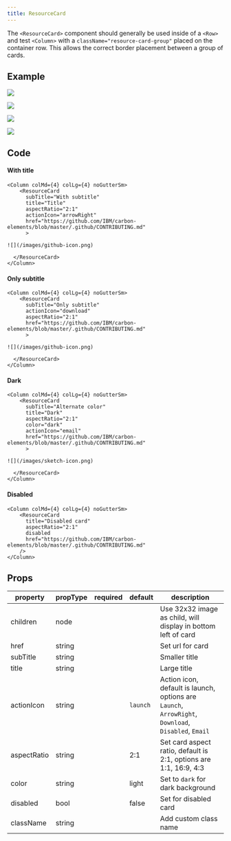 ```yaml
---
title: ResourceCard
---
```


<PageDescription>

The `<ResourceCard>` component should generally be used inside of a `<Row>` and test `<Column>` with a `className="resource-card-group"` placed on the container row. This allows the correct border placement between a group of cards.

</PageDescription>

## Example

<Row className="resource-card-group">
<Column colMd={4} colLg={4} noGutterSm>
    <ResourceCard
      subTitle="With subtitle"
      title="Title"
      aspectRatio="2:1"
      actionIcon="arrowRight"
      href="https://github.com/IBM/carbon-elements/blob/master/.github/CONTRIBUTING.md"
      >

![](/images/rebus.svg)

  </ResourceCard>
</Column>
<Column colMd={4} colLg={4} noGutterSm>
    <ResourceCard
      subTitle="Only subtitle"
      actionIcon="download"
      aspectRatio="2:1"
      href="https://github.com/IBM/carbon-elements/blob/master/.github/CONTRIBUTING.md"
      >

![](/images/github-icon.png)

  </ResourceCard>
</Column>
<Column colMd={4} colLg={4} noGutterSm>
    <ResourceCard
      subTitle="Alternate color"
      title="Dark"
      aspectRatio="2:1"
      color="dark"
      actionIcon="email"
      href="https://github.com/IBM/carbon-elements/blob/master/.github/CONTRIBUTING.md"
      >

![](/images/sketch-icon.png)

  </ResourceCard>
</Column>
<Column colMd={4} colLg={4} noGutterSm>
    <ResourceCard
      title="Disabled card"
      aspectRatio="2:1"
      disabled
      href="https://github.com/IBM/carbon-elements/blob/master/.github/CONTRIBUTING.md"
      >

![](/images/sketch-icon.png)

  </ResourceCard>
</Column>
</Row>

## Code

#### With title

```
<Column colMd={4} colLg={4} noGutterSm>
    <ResourceCard
      subTitle="With subtitle"
      title="Title"
      aspectRatio="2:1"
      actionIcon="arrowRight"
      href="https://github.com/IBM/carbon-elements/blob/master/.github/CONTRIBUTING.md"
      >

![](/images/github-icon.png)

  </ResourceCard>
</Column>
```

#### Only subtitle

```
<Column colMd={4} colLg={4} noGutterSm>
    <ResourceCard
      subTitle="Only subtitle"
      actionIcon="download"
      aspectRatio="2:1"
      href="https://github.com/IBM/carbon-elements/blob/master/.github/CONTRIBUTING.md"
      >

![](/images/github-icon.png)

  </ResourceCard>
</Column>

```

#### Dark

```
<Column colMd={4} colLg={4} noGutterSm>
    <ResourceCard
      subTitle="Alternate color"
      title="Dark"
      aspectRatio="2:1"
      color="dark"
      actionIcon="email"
      href="https://github.com/IBM/carbon-elements/blob/master/.github/CONTRIBUTING.md"
      >

![](/images/sketch-icon.png)

  </ResourceCard>
</Column>
```

#### Disabled

```
<Column colMd={4} colLg={4} noGutterSm>
    <ResourceCard
      title="Disabled card"
      aspectRatio="2:1"
      disabled
      href="https://github.com/IBM/carbon-elements/blob/master/.github/CONTRIBUTING.md"
    />
</Column>
```

## Props

| property    | propType | required | default  | description                                                                                         |
| ----------- | -------- | -------- | -------- | --------------------------------------------------------------------------------------------------- |
| children    | node     |          |          | Use 32x32 image as child, will display in bottom left of card                                       |
| href        | string   |          |          | Set url for card                                                                                    |
| subTitle    | string   |          |          | Smaller title                                                                                       |
| title       | string   |          |          | Large title                                                                                         |
| actionIcon  | string   |          | `launch` | Action icon, default is launch, options are `Launch`, `ArrowRight`, `Download`, `Disabled`, `Email` |
| aspectRatio | string   |          | 2:1      | Set card aspect ratio, default is 2:1, options are 1:1, 16:9, 4:3                                   |
| color       | string   |          | light    | Set to `dark` for dark background                                                                   |
| disabled    | bool     |          | false    | Set for disabled card                                                                               |
| className   | string   |          |          | Add custom class name                                                                               |
